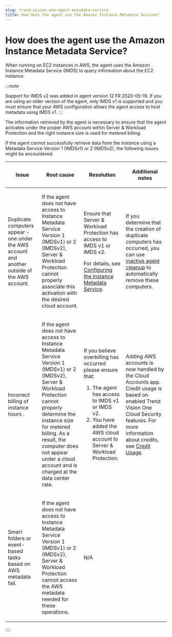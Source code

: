 ```yaml
---
slug: trend-vision-one-agent-metadata-service
title: How does the agent use the Amazon Instance Metadata Service?
---
```

# How does the agent use the Amazon Instance Metadata Service?

When running on EC2 instances in AWS, the agent uses the Amazon Instance Metadata Service (IMDS) to query information about the EC2 instance.

:::note

Support for IMDS v2 was added in agent version 12 FR 2020-05-19. If you are using an older version of the agent, only IMDS v1 is supported and you must ensure that your AWS configuration allows the agent access to host metadata using IMDS v1.
:::

The information retrieved by the agent is necessary to ensure that the agent activates under the proper AWS account within Server & Workload Protection and the right instance size is used for metered billing.

If the agent cannot successfully retrieve data from the instance using a Metadata Service Version 1 (IMDSv1) or 2 (IMDSv2), the following issues might be encountered:

<table>
<thead>
<tr>
<th><p>Issue</p></th>
<th><p>Root cause</p></th>
<th><p>Resolution</p></th>
<th><p>Additional notes</p></th>
</tr>
</thead>
<tbody>
<tr>
<td><p>Duplicate computers appear - one under the AWS account and another outside of the AWS account.</p></td>
<td><p>If the agent does not have access to Instance Metadata Service Version 1 (IMDSv1) or 2 (IMDSv2), Server &amp; Workload Protection cannot properly associate this activation with the desired cloud account.</p></td>
<td><p>Ensure that Server &amp; Workload Protection has access to IMDS v1 or IMDS v2.</p>
<p>For details, see <a href="https://docs.aws.amazon.com/AWSEC2/latest/UserGuide/configuring-instance-metadata-service">Configuring the Instance Metadata Service</a>.</p></td>
<td><p>If you determine that the creation of duplicate computers has occurred, you can use <a href="trend-vision-one-automate-inactive-agent-cleanup">inactive agent cleanup</a> to automatically remove these computers.</p></td>
</tr>
<tr>
<td><p>Incorrect billing of instance hours .</p></td>
<td><p>If the agent does not have access to Instance Metadata Service Version 1 (IMDSv1) or 2 (IMDSv2), Server &amp; Workload Protection cannot properly determine the instance size for metered billing. As a result, the computer does not appear under a cloud account and is charged at the data center rate.</p></td>
<td><p>If you believe overbilling has occurred please ensure that:</p>
<ol>
<li>The agent has access to IMDS v1 or IMDS v2.</li>
<li>You have added the AWS cloud account to Server &amp; Workload Protection.</li>
</ol></td>
<td><p>Adding AWS accounts is now handled by the Cloud Accounts app. Credit usage is based on enabled Trend Vision One Cloud Security features. For more information about credits, see <a href="trend-vision-one-credit-usage">Credit Usage</a>.</p></td>
</tr>
<tr>
<td><p>Smart folders or event-based tasks based on AWS metadata fail.</p></td>
<td><p>If the agent does not have access to Instance Metadata Service Version 1 (IMDSv1) or 2 (IMDSv2), Server &amp; Workload Protection cannot access the AWS metadata needed for these operations.</p></td>
<td><p>N/A</p></td>
<td></td>
</tr>
</tbody>
</table>
::::
